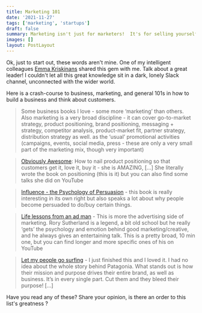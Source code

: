 ```yaml
---
title: Marketing 101
date: '2021-11-27'
tags: ['marketing', 'startups']
draft: false
summary: Marketing isn't just for marketers!  It's for selling yourself, not just products.
images: []
layout: PostLayout
---
```


Ok, just to start out, these words aren't mine. One of my intelligent colleagues [Emma Kriskinans][1] shared this gem with me. Talk about a great leader! I couldn't let all this great knowledge sit in a dark, lonely Slack channel, unconnected with the wider world.

Here is a crash-course to business, marketing, and general 101s in how to build a business and think about customers.

> Some business books I love - some more ‘marketing’ than others. Also marketing is a very broad discipline - it can cover go-to-market strategy, product positioning, brand positioning, messaging + strategy, competitor analysis, product-market fit, partner strategy, distribution strategy as well. as the ‘usual’ promotional activities (campaigns, events, social media, press - these are only a very small part of the marketing mix, though very important)

> [Obviously Awesome][2]: How to nail product positioning so that customers get it, love it, buy it - she is AMAZING, [...] She literally wrote the book on positioning (this is it) but you can also find some talks she did on YouTube

> [Influence - the Psychology of Persuasion][3] - this book is really interesting in its own right but also speaks a lot about why people become persuaded to do/buy certain things.

> [Life lessons from an ad man][4] - This is more the advertising side of marketing. Rory Sutherland is a legend, a bit old school but he really ‘gets’ the psychology and emotion behind good marketing/creative, and he always gives an entertaining talk. This is a pretty broad, 10 min one, but you can find longer and more specific ones of his on YouTube

> [Let my people go surfing][5] - I just finished this and I loved it. I had no idea about the whole story behind Patagonia. What stands out is how their mission and purpose drives their entire brand, as well as business. It’s in every single part. Cut them and they bleed their purpose! [...]

Have you read any of these? Share your opinion, is there an order to this list's greatness ?

[1]: https://www.linkedin.com/in/emmakriskinans/
[2]: https://www.amazon.com/Obviously-Awesome-Product-Positioning-Customers/dp/1999023005
[3]: https://www.amazon.com/Influence-Psychology-Persuasion-Robert-Cialdini/dp/006124189X
[4]: https://www.ted.com/talks/rory_sutherland_life_lessons_from_an_ad_man/transcript?language=en
[5]: https://www.amazon.com/Let-People-Surfing-Education-Businessman-Including/dp/0143109677

